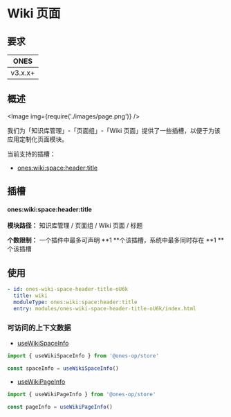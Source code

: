 
# Wiki 页面

## 要求

|  ONES   |
| :-----: |
| v3.x.x+ |

## 概述

<Image img={require('./images/page.png')} />

我们为「知识库管理」-「页面组」-「Wiki 页面」提供了一些插槽，以便于为该应用定制化页面模块。

当前支持的插槽：

- [ones:wiki:space:header:title](#oneswikispaceheadertitle)

## 插槽

#### ones:wiki:space:header:title

**模块路径：** 知识库管理 / 页面组 / Wiki 页面 / 标题

**个数限制：** 一个插件中最多可声明 **1 **个该插槽，系统中最多同时存在 **1 **个该插槽

## 使用

```yaml
- id: ones-wiki-space-header-title-oU6k
  title: wiki
  moduleType: ones:wiki:space:header:title
  entry: modules/ones-wiki-space-header-title-oU6k/index.html
```

### 可访问的上下文数据

- [useWikiSpaceInfo](../../../../../reference/packages/store/store.md#useWikiSpaceInfo)

```ts
import { useWikiSpaceInfo } from '@ones-op/store'

const spaceInfo = useWikiSpaceInfo()
```

- [useWikiPageInfo](../../../../../reference/packages/store/store.md#useWikiPageInfo)

```ts
import { useWikiPageInfo } from '@ones-op/store'

const pageInfo = useWikiPageInfo()
```
